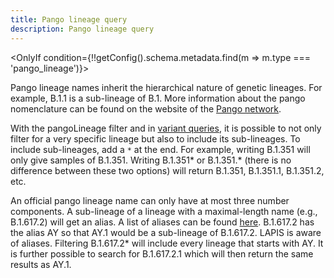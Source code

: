 ```yaml
---
title: Pango lineage query
description: Pango lineage query
---
```



<OnlyIf condition={!!getConfig().schema.metadata.find(m => m.type === 'pango_lineage')}>

Pango lineage names inherit the hierarchical nature of genetic lineages. For example, B.1.1 is a sub-lineage of B.1.
More information about the pango nomenclature can be found on the website of the
[Pango network](https://www.pango.network/).

With the pangoLineage filter and in [variant queries](../variant-queries/), it is possible to not only filter for a very
specific lineage but also to include its sub-lineages. To include sub-lineages, add a `*` at the end. For example,
writing B.1.351 will only give samples of B.1.351. Writing B.1.351* or B.1.351.* (there is no difference between these
two options) will return B.1.351, B.1.351.1, B.1.351.2, etc.

An official pango lineage name can only have at most three number components. A sub-lineage of a lineage with a
maximal-length name (e.g., B.1.617.2) will get an alias. A list of aliases can be found
[here](https://github.com/cov-lineages/pango-designation/blob/master/pango_designation/alias_key.json). B.1.617.2 has
the alias AY so that AY.1 would be a sub-lineage of B.1.617.2. LAPIS is aware of aliases. Filtering B.1.617.2\* will
include every lineage that starts with AY. It is further possible to search for B.1.617.2.1 which will then return the
same results as AY.1.

</OnlyIf>
